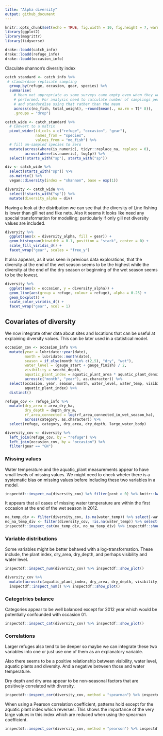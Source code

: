 ```yaml
---
title: "Alpha diversity"
output: github_document
---
```


```r
knitr::opts_chunk$set(echo = TRUE, fig.width = 10, fig.height = 7, warning = F)
library(ggplot2)
library(magrittr)
library(tidyverse)
```

```r
drake::loadd(catch_info)
drake::loadd(refuge_info)
drake::loadd(occasion_info)
```

Claculate shannon's diversity index

```r
catch_standard <- catch_info %>%
 # standardise replicate sampling
  group_by(refuge, occasion, gear, species) %>%
  summarise(
    # Mean not appropriate as some surveys came empty even when they were
    # performed. For analysis need to calculate number of samplings performed
    # and standardise using that rather than the mean
    across(c(no_fish, total_weight), ~round(mean(., na.rm = T)* 8)), 
    .groups = "drop")

catch_wide <- catch_standard %>%
  # Convert to a matrix
  pivot_wider(id_cols = c("refuge", "occasion", "gear"), 
              names_from = "species", 
              values_from = "no_fish") %>%
  # fill un-sampled species to zero
  mutate(across(where(is_numeric), tidyr::replace_na, replace = 0),
         across(where(is.numeric), log1p)) %>%
  select(!starts_with("sp"), starts_with("sp")) 

div <- catch_wide %>%
  select(starts_with("sp")) %>%
  as.matrix() %>% 
  vegan::diversity(index = "shannon", base = exp(1))

diversity <- catch_wide %>%
  select(!starts_with("sp")) %>%
  mutate(diversity_alpha = div) 
```

Having a look at the distribution we can see that the diversity of Line fishing is lower than gill net and fike nets. 
Also it seems it looks like need any special transformation for modelling; particularly if only gill net diversity values are included. 

```r
diversity %>%
  ggplot(aes(x = diversity_alpha, fill = gear)) +
  geom_histogram(binwidth = 0.1, position = "stack", center = 0) +
  scale_fill_viridis_d() +
  facet_wrap("gear", scales = "free_y")
```

It also appears, as it was seen in previous data explorations, that the diversity at the end of the wet season seems to be the highest while the diversity at the end of the dry season or beginning of the wet season seems to be the lowest. 

```r
diversity %>%
  ggplot(aes(x = occasion, y = diversity_alpha)) +
  geom_line(aes(group = refuge, colour = refuge), alpha = 0.25) +
  geom_boxplot() +
  scale_color_viridis_d() +
  facet_wrap("gear", ncol = 1)
```

## Covariates of diversity

We now integrate other data about sites and locations that can be useful at explaining diversity values. 
This can be later used in a statistical model. 

```r
occasion_cov <- occasion_info %>%
  mutate(year = lubridate::year(date),
         month = lubridate::month(date), 
         season = if_else(month %in% c(2,5), "dry", "wet"), 
         water_level = (gauge_start + gauge_finish) / 2, 
         visibility = secchi_depth, 
         aquatic_plant_index = aquatic_plant_area * aquatic_plant_density, 
         across(c("month", "year"), as.character)) %>%
  select(occasion, year, season, month, water_level, water_temp, visibility,
         aquatic_plant_index) %>%
  distinct()

refuge_cov <- refuge_info %>%
  mutate(dry_area = area_dry_ha, 
         dry_depth = depth_dry_m, 
         rf_area_connected = log(rf_area_connected_in_wet_season_ha), 
         across(category, as.character)) %>%
  select(refuge, category, dry_area, dry_depth, large_water_body)

diversity_cov <- diversity %>%
  left_join(refuge_cov, by = "refuge") %>%
  left_join(occasion_cov, by = "occasion") %>%
  filter(gear == "GN")
```

### Missing values

Water temperature and the aquatic_plant measurements appear to have small levels of missing values. 
We might need to check wheter there is a systematic bias on missing values before including these two variables in a model. 

```r
inspectdf::inspect_na(diversity_cov) %>% filter(pcnt > 0) %>% knitr::kable()
```

It appears that all cases of missing water temperature are within the first occasion at the end of the wet season in 2012. 

```r
na_temp_div <- filter(diversity_cov, is.na(water_temp)) %>% select(-water_temp, -gear)
no_na_temp_div <- filter(diversity_cov, !is.na(water_temp)) %>% select(-water_temp, -gear)
inspectdf::inspect_cat(na_temp_div, no_na_temp_div) %>% inspectdf::show_plot()
```

### Variable distributions

Some variables might be better behaved with a log-transformation. These include, the plant index, dry_area, dry_depth, and perhaps visibility and water level. 

```r
inspectdf::inspect_num(diversity_cov) %>% inspectdf::show_plot()
```

```r
diversity_cov %>%
  mutate(across(c(aquatic_plant_index, dry_area, dry_depth, visibility, water_level), log1p)) %>%
  inspectdf::inspect_num() %>% inspectdf::show_plot()
```

### Categotries balance

Categories appear to be well balanced except for 2012 year which would be potentially confounded with occasion 01. 

```r
inspectdf::inspect_cat(diversity_cov) %>% inspectdf::show_plot()
```

### Correlations

Larger refuges also tend to be deeper so maybe we can integrate these two variables into one or just use one of them as an explanatory variable. 

Also there seems to be a positive relationship between visibility, water level, aquatic plants and diversity. And a negative between those and water temperature. 

Dry depth and dry area appear to be non-seasonal factors that are positively correlated with diversity. 

```r
inspectdf::inspect_cor(diversity_cov, method = "spearman") %>% inspectdf::show_plot()
```

When using a Pearson correlation coefficient, patterns hold except for the aquatic plant index which reverses. This shows the importance of the very large values in this index which are reduced when using the spearman coefficient. 

```r
inspectdf::inspect_cor(diversity_cov, method = "pearson") %>% inspectdf::show_plot()
```


